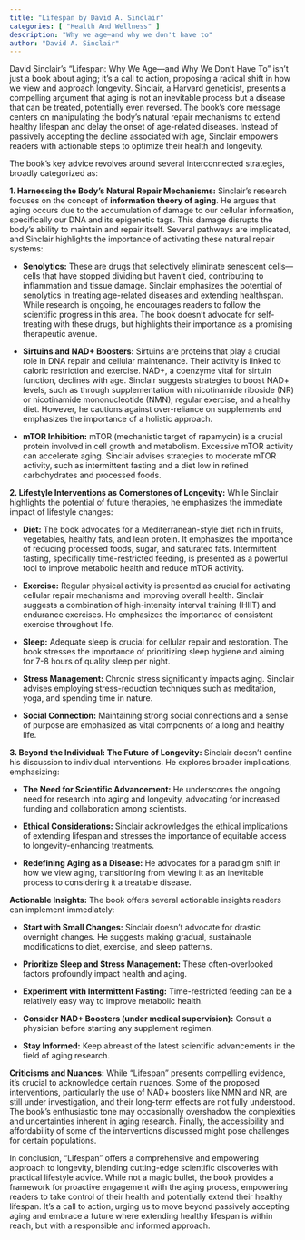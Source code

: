 ```yaml
---
title: "Lifespan by David A. Sinclair"
categories: [ "Health And Wellness" ]
description: "Why we age—and why we don't have to"
author: "David A. Sinclair"
---
```

David Sinclair's "Lifespan: Why We Age—and Why We Don't Have To" isn't just a book about aging; it's a call to action, proposing a radical shift in how we view and approach longevity.  Sinclair, a Harvard geneticist, presents a compelling argument that aging is not an inevitable process but a disease that can be treated, potentially even reversed. The book's core message centers on manipulating the body's natural repair mechanisms to extend healthy lifespan and delay the onset of age-related diseases.  Instead of passively accepting the decline associated with age, Sinclair empowers readers with actionable steps to optimize their health and longevity.

The book's key advice revolves around several interconnected strategies, broadly categorized as:

**1.  Harnessing the Body's Natural Repair Mechanisms:**  Sinclair's research focuses on the concept of **information theory of aging**. He argues that aging occurs due to the accumulation of damage to our cellular information, specifically our DNA and its epigenetic tags. This damage disrupts the body's ability to maintain and repair itself.  Several pathways are implicated, and Sinclair highlights the importance of activating these natural repair systems:

* **Senolytics:**  These are drugs that selectively eliminate senescent cells—cells that have stopped dividing but haven't died, contributing to inflammation and tissue damage. Sinclair emphasizes the potential of senolytics in treating age-related diseases and extending healthspan. While research is ongoing, he encourages readers to follow the scientific progress in this area.  The book doesn't advocate for self-treating with these drugs, but highlights their importance as a promising therapeutic avenue.

* **Sirtuins and NAD+ Boosters:**  Sirtuins are proteins that play a crucial role in DNA repair and cellular maintenance.  Their activity is linked to caloric restriction and exercise.  NAD+, a coenzyme vital for sirtuin function, declines with age.  Sinclair suggests strategies to boost NAD+ levels, such as through supplementation with nicotinamide riboside (NR) or nicotinamide mononucleotide (NMN), regular exercise, and a healthy diet.  However, he cautions against over-reliance on supplements and emphasizes the importance of a holistic approach.

* **mTOR Inhibition:**  mTOR (mechanistic target of rapamycin) is a crucial protein involved in cell growth and metabolism.  Excessive mTOR activity can accelerate aging.  Sinclair advises strategies to moderate mTOR activity, such as intermittent fasting and a diet low in refined carbohydrates and processed foods.

**2.  Lifestyle Interventions as Cornerstones of Longevity:**  While Sinclair highlights the potential of future therapies, he emphasizes the immediate impact of lifestyle changes:

* **Diet:**  The book advocates for a Mediterranean-style diet rich in fruits, vegetables, healthy fats, and lean protein.  It emphasizes the importance of reducing processed foods, sugar, and saturated fats.  Intermittent fasting, specifically time-restricted feeding, is presented as a powerful tool to improve metabolic health and reduce mTOR activity.

* **Exercise:**  Regular physical activity is presented as crucial for activating cellular repair mechanisms and improving overall health.  Sinclair suggests a combination of high-intensity interval training (HIIT) and endurance exercises.  He emphasizes the importance of consistent exercise throughout life.

* **Sleep:**  Adequate sleep is crucial for cellular repair and restoration.  The book stresses the importance of prioritizing sleep hygiene and aiming for 7-8 hours of quality sleep per night.

* **Stress Management:**  Chronic stress significantly impacts aging.  Sinclair advises employing stress-reduction techniques such as meditation, yoga, and spending time in nature.

* **Social Connection:**  Maintaining strong social connections and a sense of purpose are emphasized as vital components of a long and healthy life.


**3.  Beyond the Individual:  The Future of Longevity:**  Sinclair doesn't confine his discussion to individual interventions. He explores broader implications, emphasizing:

* **The Need for Scientific Advancement:**  He underscores the ongoing need for research into aging and longevity, advocating for increased funding and collaboration among scientists.

* **Ethical Considerations:**  Sinclair acknowledges the ethical implications of extending lifespan and stresses the importance of equitable access to longevity-enhancing treatments.

* **Redefining Aging as a Disease:**  He advocates for a paradigm shift in how we view aging, transitioning from viewing it as an inevitable process to considering it a treatable disease.

**Actionable Insights:**  The book offers several actionable insights readers can implement immediately:

* **Start with Small Changes:**  Sinclair doesn't advocate for drastic overnight changes. He suggests making gradual, sustainable modifications to diet, exercise, and sleep patterns.

* **Prioritize Sleep and Stress Management:**  These often-overlooked factors profoundly impact health and aging.

* **Experiment with Intermittent Fasting:**  Time-restricted feeding can be a relatively easy way to improve metabolic health.

* **Consider NAD+ Boosters (under medical supervision):**  Consult a physician before starting any supplement regimen.

* **Stay Informed:**  Keep abreast of the latest scientific advancements in the field of aging research.


**Criticisms and Nuances:**  While "Lifespan" presents compelling evidence, it's crucial to acknowledge certain nuances. Some of the proposed interventions, particularly the use of NAD+ boosters like NMN and NR, are still under investigation, and their long-term effects are not fully understood.  The book’s enthusiastic tone may occasionally overshadow the complexities and uncertainties inherent in aging research.  Finally, the accessibility and affordability of some of the interventions discussed might pose challenges for certain populations.

In conclusion, "Lifespan" offers a comprehensive and empowering approach to longevity, blending cutting-edge scientific discoveries with practical lifestyle advice. While not a magic bullet, the book provides a framework for proactive engagement with the aging process, empowering readers to take control of their health and potentially extend their healthy lifespan.  It's a call to action, urging us to move beyond passively accepting aging and embrace a future where extending healthy lifespan is within reach, but with a responsible and informed approach.

